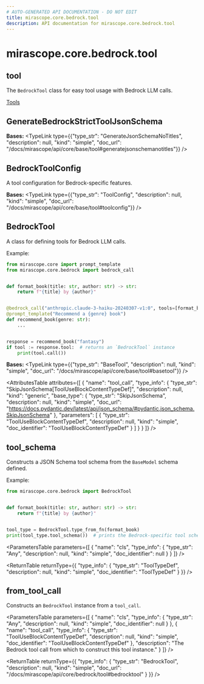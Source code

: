 ```yaml
---
# AUTO-GENERATED API DOCUMENTATION - DO NOT EDIT
title: mirascope.core.bedrock.tool
description: API documentation for mirascope.core.bedrock.tool
---
```


# mirascope.core.bedrock.tool

## <ApiType type="Module" path="core/bedrock/tool" symbolName="tool" /> tool

The `BedrockTool` class for easy tool usage with Bedrock LLM calls.

<Info title="Usage">

[Tools](/docs/mirascope/learn/tools)

</Info>

## <ApiType type="Class" path="core/bedrock/tool" symbolName="GenerateBedrockStrictToolJsonSchema" /> GenerateBedrockStrictToolJsonSchema

**Bases:** 
<TypeLink type={{"type_str": "GenerateJsonSchemaNoTitles", "description": null, "kind": "simple", "doc_url": "/docs/mirascope/api/core/base/tool#generatejsonschemanotitles"}} />


## <ApiType type="Class" path="core/bedrock/tool" symbolName="BedrockToolConfig" /> BedrockToolConfig

A tool configuration for Bedrock-specific features.

**Bases:** 
<TypeLink type={{"type_str": "ToolConfig", "description": null, "kind": "simple", "doc_url": "/docs/mirascope/api/core/base/tool#toolconfig"}} />


## <ApiType type="Class" path="core/bedrock/tool" symbolName="BedrockTool" /> BedrockTool

A class for defining tools for Bedrock LLM calls.

Example:

```python
from mirascope.core import prompt_template
from mirascope.core.bedrock import bedrock_call


def format_book(title: str, author: str) -> str:
    return f"{title} by {author}"


@bedrock_call("anthropic.claude-3-haiku-20240307-v1:0", tools=[format_book])
@prompt_template("Recommend a {genre} book")
def recommend_book(genre: str):
    ...


response = recommend_book("fantasy")
if tool := response.tool:  # returns an `BedrockTool` instance
    print(tool.call())
```

**Bases:** 
<TypeLink type={{"type_str": "BaseTool", "description": null, "kind": "simple", "doc_url": "/docs/mirascope/api/core/base/tool#basetool"}} />

<AttributesTable
  attributes={[
  {
    "name": "tool_call",
    "type_info": {
      "type_str": "SkipJsonSchema[ToolUseBlockContentTypeDef]",
      "description": null,
      "kind": "generic",
      "base_type": {
        "type_str": "SkipJsonSchema",
        "description": null,
        "kind": "simple",
        "doc_url": "https://docs.pydantic.dev/latest/api/json_schema/#pydantic.json_schema.SkipJsonSchema"
      },
      "parameters": [
        {
          "type_str": "ToolUseBlockContentTypeDef",
          "description": null,
          "kind": "simple",
          "doc_identifier": "ToolUseBlockContentTypeDef"
        }
      ]
    }
  }
]}
/>

## <ApiType type="Function" path="core/bedrock/tool" symbolName="tool_schema" /> tool_schema

Constructs a JSON Schema tool schema from the `BaseModel` schema defined.

Example:
```python
from mirascope.core.bedrock import BedrockTool


def format_book(title: str, author: str) -> str:
    return f"{title} by {author}"


tool_type = BedrockTool.type_from_fn(format_book)
print(tool_type.tool_schema())  # prints the Bedrock-specific tool schema
```

<ParametersTable
  parameters={[
  {
    "name": "cls",
    "type_info": {
      "type_str": "Any",
      "description": null,
      "kind": "simple",
      "doc_identifier": null
    }
  }
]}
/>

<ReturnTable
  returnType={{
  "type_info": {
    "type_str": "ToolTypeDef",
    "description": null,
    "kind": "simple",
    "doc_identifier": "ToolTypeDef"
  }
}}
/>


## <ApiType type="Function" path="core/bedrock/tool" symbolName="from_tool_call" /> from_tool_call

Constructs an `BedrockTool` instance from a `tool_call`.

<ParametersTable
  parameters={[
  {
    "name": "cls",
    "type_info": {
      "type_str": "Any",
      "description": null,
      "kind": "simple",
      "doc_identifier": null
    }
  },
  {
    "name": "tool_call",
    "type_info": {
      "type_str": "ToolUseBlockContentTypeDef",
      "description": null,
      "kind": "simple",
      "doc_identifier": "ToolUseBlockContentTypeDef"
    },
    "description": "The Bedrock tool call from which to construct this tool instance."
  }
]}
/>

<ReturnTable
  returnType={{
  "type_info": {
    "type_str": "BedrockTool",
    "description": null,
    "kind": "simple",
    "doc_url": "/docs/mirascope/api/core/bedrock/tool#bedrocktool"
  }
}}
/>




